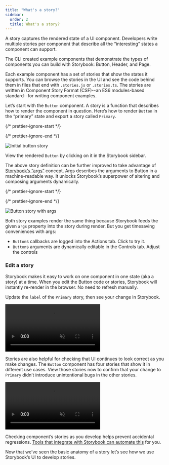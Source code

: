 ```yaml
---
title: "What's a story?"
sidebar:
  order: 2
  title: What's a story?
---
```


A story captures the rendered state of a UI component. Developers write multiple stories per component that describe all the “interesting” states a component can support.

The CLI created example components that demonstrate the types of components you can build with Storybook: Button, Header, and Page.

Each example component has a set of stories that show the states it supports. You can browse the stories in the UI and see the code behind them in files that end with `.stories.js` or `.stories.ts`. The stories are written in Component Story Format (CSF)--an ES6 modules-based standard--for writing component examples.

Let’s start with the `Button` component. A story is a function that describes how to render the component in question. Here’s how to render `Button` in the “primary” state and export a story called `Primary`.

{/* prettier-ignore-start */}

<CodeSnippets path="button-story.md" usesCsf3 csf2Path="get-started/whats-a-story#snippet-button-story" />

{/* prettier-ignore-end */}

![Initial button story](./example-button-noargs.png)

View the rendered `Button` by clicking on it in the Storybook sidebar.

The above story definition can be further improved to take advantage of [Storybook’s “args”](../writing-stories/args.mdx) concept. Args describes the arguments to Button in a machine-readable way. It unlocks Storybook’s superpower of altering and composing arguments dynamically.

{/* prettier-ignore-start */}

<CodeSnippets path="button-story-with-args.md" usesCsf3 csf2Path="get-started/whats-a-story#snippet-button-story-with-args" />

{/* prettier-ignore-end */}

![Button story with args](./example-button-args.png)

Both story examples render the same thing because Storybook feeds the given `args` property into the story during render. But you get timesaving conveniences with args:

* `Button`s callbacks are logged into the Actions tab. Click to try it.
* `Button`s arguments are dynamically editable in the Controls tab. Adjust the controls

### Edit a story

Storybook makes it easy to work on one component in one state (aka a story) at a time. When you edit the Button code or stories, Storybook will instantly re-render in the browser. No need to refresh manually.

Update the `label` of the `Primary` story, then see your change in Storybook.

<video autoPlay muted playsInline loop>
  <source src="example-button-hot-module-reload-optimized.mp4" type="video/mp4" />
</video>

Stories are also helpful for checking that UI continues to look correct as you make changes. The `Button` component has four stories that show it in different use cases. View those stories now to confirm that your change to `Primary` didn’t introduce unintentional bugs in the other stories.

<video autoPlay muted playsInline loop>
  <source src="example-button-browse-stories-optimized.mp4" type="video/mp4" />
</video>

Checking component’s stories as you develop helps prevent accidental regressions. [Tools that integrate with Storybook can automate this](../writing-tests/index.mdx) for you.

Now that we’ve seen the basic anatomy of a story let’s see how we use Storybook’s UI to develop stories.
